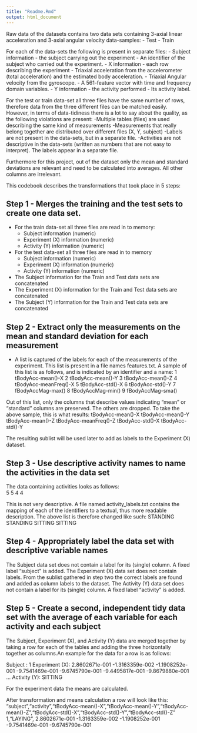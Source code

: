 ```yaml
---
title: "Readme.Rmd"
output: html_document
---
```


Raw data of the datasets contains two data sets containing 3-axial linear acceleration and 3-axial angular velocity data-samples:
- Test
- Train

For each of the data-sets the following is present in separate files:
- Subject information - the subject carrying out the experiment
  - An identifier of the subject who carried out the experiment.
- X information - each row describing the experiment
  - Triaxial acceleration from the accelerometer (total acceleration) and the estimated body acceleration. 
  - Triaxial Angular velocity from the gyroscope. 
  - A 561-feature vector with time and frequency domain variables. 
- Y information - the activity performed
  - Its activity label. 

For the test or train data-set all three files have the same number of rows, therefore data from the three different files can be matched easily. However, in terms of data-tidiness there is a lot to say about the quality, as the following violations are present:
-Multiple tables (files) are used describing the same kind of measurements
-Measurements that really belong together are distributed over different files (X, Y, subject)
-Labels are not present in the data-sets, but in a separate file.
-Activities are not descriptive in the data-sets (written as numbers that are not easy to interpret). The labels appear in a separate file.

Furthermore for this project, out of the dataset only the mean and standard deviations are relevant and need to be calculated into averages. All other columns are irrelevant.

This codebook describes the transformations that took place in 5 steps:

## Step 1 - Merges the training and the test sets to create one data set.

- For the train data-set all three files are read in to memory:
  - Subject information (numeric)
  - Experiment (X) information (numeric)
  - Activity (Y) information (numeric)
- For the test data-set all three files are read in to memory
  - Subject information (numeric)
  - Experiment (X) information (numeric) 
  - Activity (Y) information (numeric)
- The Subject information for the Train and Test data sets are concatenated
- The Experiment (X) information for the Train and Test data sets are concatenated
- The Subject (Y) information for the Train and Test data sets are concatenated

## Step 2 - Extract only the measurements on the mean and standard deviation for each measurement

- A list is captured of the labels for each of the measurements of the experiment. This list is present in a file names features.txt. A sample of this list is as follows, and is indicated by an identifier and a name: 
    1 tBodyAcc-mean()-X
    2 tBodyAcc-mean()-Y
    3 tBodyAcc-mean()-Z
    4 tBodyAcc-meanFreq()-X
    5 tBodyAcc-std()-X
    6 tBodyAcc-std()-Y 
    7 fBodyAccMag-max()
    8 fBodyAccMag-min() 
    9 fBodyAccMag-sma()

Out of this list, only the columns that describe values indicating "mean" or "standard" columns are preserved. The others are dropped. To take the above sample, this is what results:
    tBodyAcc-mean()-X
    tBodyAcc-mean()-Y
    tBodyAcc-mean()-Z
    tBodyAcc-meanFreq()-Z
    tBodyAcc-std()-X
    tBodyAcc-std()-Y 

The resulting sublist will be used later to add as labels to the Experiment (X) dataset.

## Step 3 - Use descriptive activity names to name the activities in the data set

The data containing activities looks as follows:  
    5
    5
    4
    4

This is not very descriptive. A file named activity_labels.txt contains the mapping of each of the identifiers to a textual, thus more readable description. The above list is therefore changed like such:
    STANDING
    STANDING
    SITTING
    SITTING

## Step 4 -  Appropriately label the data set with descriptive variable names

The Subject data set does not contain a label for its (single) column. A fixed label "subject" is added.
The Experiment (X) data set does not contain labels. From the sublist gathered in step two the correct labels are found and added as column labels to the dataset.
The Activity (Y) data set does not contain a label for its (single) column. A fixed label "activity" is added.

## Step 5 - Create a second, independent tidy data set with the average of each variable for each activity and each subject

The Subject, Experiment (X), and Activity (Y) data are merged together by taking a row for each of the tables and adding the three horizontally together as columns.An example for the data for a row is as follows:

Subject       : 1
Experiment (X): 2.8602671e-001 -1.3163359e-002 -1.1908252e-001 -9.7541469e-001 -9.6745790e-001 -9.4495817e-001 -9.8679880e-001 ...
Activity   (Y): SITTING

For the experiment data the means are calculated. 

After transformation and means calculation a row will look like this:
"subject","activity","tBodyAcc-mean()-X","tBodyAcc-mean()-Y","tBodyAcc-mean()-Z","tBodyAcc-std()-X","tBodyAcc-std()-Y","tBodyAcc-std()-Z"
1,"LAYING", 2.8602671e-001 -1.3163359e-002 -1.1908252e-001 -9.7541469e-001 -9.6745790e-001
